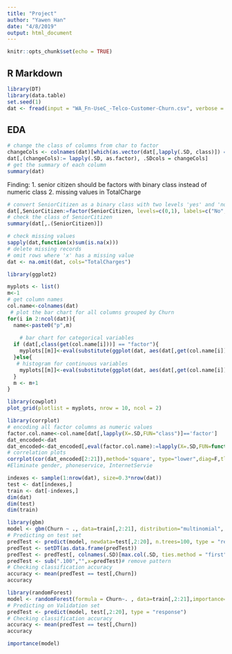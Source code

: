 ```yaml
---
title: "Project"
author: "Yawen Han"
date: "4/8/2019"
output: html_document
---
```


```r
knitr::opts_chunk$set(echo = TRUE)
```

## R Markdown

```r
library(DT)
library(data.table)
set.seed(1)
dat <- fread(input = "WA_Fn-UseC_-Telco-Customer-Churn.csv", verbose = FALSE)
```

## EDA

```r
# change the class of columns from char to factor
changeCols <- colnames(dat)[which(as.vector(dat[,lapply(.SD, class)]) == "character")]
dat[,(changeCols):= lapply(.SD, as.factor), .SDcols = changeCols]
# get the summary of each column
summary(dat)
```

Finding:
1. senior citizen should be factors with binary class instead of numeric class
2. missing values in TotalCharge

```r
# convert SeniorCitizen as a binary class with two levels 'yes' and 'no'
dat[,SeniorCitizen:=factor(SeniorCitizen, levels=c(0,1), labels=c("No", "Yes"))]
# check the class of SeniorCitizen
summary(dat[,.(SeniorCitizen)])
```


```r
# check missing values
sapply(dat,function(x)sum(is.na(x)))
# delete missing records
# omit rows where 'x' has a missing value
dat <- na.omit(dat, cols="TotalCharges")
```

```r
library(ggplot2)

myplots <- list()  
m<-1
# get column names
col.name<-colnames(dat)
 # plot the bar chart for all columns grouped by Churn
for(i in 2:ncol(dat)){
  name<-paste0("p",m)
  
    # bar chart for categorical variables
  if (dat[,class(get(col.name[i]))] == "factor"){
    myplots[[m]]<-eval(substitute(ggplot(dat, aes(dat[,get(col.name[i])],fill=Churn))+geom_bar(position='dodge')+labs(title = col.name[i])+xlab("")+theme(axis.text.x=element_text(angle=30,hjust=1)),list(i = i)))
  }else{
   # histogram for continuous variables
    myplots[[m]]<-eval(substitute(ggplot(dat, aes(dat[,get(col.name[i])],fill=Churn))+geom_histogram(alpha=0.8,bins=20)+labs(title = col.name[i])+xlab("")+theme(axis.text.x=element_text(angle=30,hjust=1)),list(i = i)))
  }
  m <- m+1
}

```

```r
library(cowplot)
plot_grid(plotlist = myplots, nrow = 10, ncol = 2)
```
```r
library(corrplot)
# encoding all factor columns as numeric values
factor.col.name<-col.name[dat[,lapply(X=.SD,FUN="class")]=='factor']
dat_encoded<-dat
dat_encoded<-dat_encoded[,eval(factor.col.name):=lapply(X=.SD,FUN=function(x){as.numeric(x)-1}),.SD=factor.col.name]
# correlation plots
corrplot(cor(dat_encoded[2:21]),method='square', type="lower",diag=F,tl.col = "black",tl.cex = 0.8,tl.srt=10)
#Eliminate gender, phoneservice, InternetServie
```

```r

indexes <- sample(1:nrow(dat), size=0.3*nrow(dat))
test <- dat[indexes,]
train <- dat[-indexes,]
dim(dat)
dim(test)
dim(train)
```
```r
library(gbm)
model <- gbm(Churn ~ ., data=train[,2:21], distribution="multinomial", cv.folds=5) 
# Predicting on test set
predTest <- predict(model, newdata=test[,2:20], n.trees=100, type = "response")
predTest <- setDT(as.data.frame(predTest))
predTest <- predTest[, colnames(.SD)[max.col(.SD, ties.method = "first")]]
predTest <- sub(".100","",x=predTest)# remove pattern
# Checking classification accuracy
accuracy <- mean(predTest == test[,Churn]) 
accuracy
```

```r
library(randomForest)
model <- randomForest(formula = Churn~. , data=train[,2:21],importance=TRUE)
# Predicting on Validation set
predTest <- predict(model, test[,2:20], type = "response")
# Checking classification accuracy
accuracy <- mean(predTest == test[,Churn]) 
accuracy
```

```r
importance(model)
```



